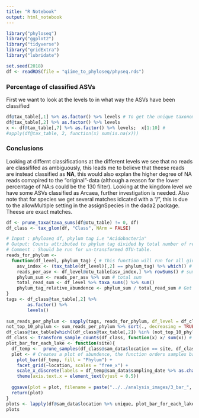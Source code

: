 ```yaml
---
title: "R Notebook"
output: html_notebook
---
```


```r
library("phyloseq")
library("ggplot2")
library("tidyverse")
library("gridExtra")
library("lubridate")
```


```r
set.seed(2018)
df <- readRDS(file = "qiime_to_phyloseq/physeq.rds")
```

### Percentage of classified ASVs

First we want to look at the levels to in what way the ASVs have been classified

```r
df@tax_table[,1] %>% as.factor() %>% levels # To get the unique taxonomic labels
df@tax_table[,2] %>% as.factor() %>% levels
x <- df@tax_table[,7] %>% as.factor() %>% levels;  x[1:10] # 
#apply(df@tax_table, 2, function(x) sum(is.na(x)))
```
### Conclusions
Looking at differnt classifications at the different levels we see that no reads are classififed as ambiguously, this leads me to believe that theese reads are instead classified as **NA**, this would also explan the higher degree of NA reads comapired to the "original"-data (although a reason for the lower percentage of NA:s could be the 130 filter). Looking at the kingdom level we have some ASVs classified as Arcaea, further investigation is needed. Also note that for species we get several matches idicated with a "/", this is due to the allowMultiple setting in the assignSpecies in the dada2 package. Theese are exact matches. 

<!-- # taxa_sums(df)[which(df@tax_table[,1] == "Archaea")] %>% sum / taxa_sums(df) %>% sum * 100 # To get the percentage of reads that is attriubuted to Archaea -->
<!-- # taxa_sums(df)[which(df@tax_table[,1] %>% is.na)] %>% sum / taxa_sums(df) %>% sum * 100 # To get the percentage of reads that is unclassified -->
<!-- # ``` -->

<!-- Only a small part 0.14% of the reads are attributed to Archaea, even though theese reads should be removed since we are interested in the bacterial community. The part unclassified reads at kingdom level is 1.58%, some of are likley to not be bacterial ASVs an thus does not exist in the 16S reference sequence databse. -->

<!-- #### Remove the Archaea -->
<!-- df <- subset_taxa(df, Kingdom != "Archaea") # To remove archaea but keep NA:s -->

```r
df <- prune_taxa(taxa_sums(df@otu_table) != 0, df)
df_class <- tax_glom(df, "Class", NArm = FALSE)
```

```r
# Input : phyloseq df, phylum tag i.e "Acidobacteria"
# Output: Counts attributed to phylum tag divided by total number of reads for all samples included in phyloseq df
# Comment : Should be run for un-transformed OTU-table. 
reads_for_phylum <- 
  function(df_level, phylum_tag) { # This function will run for all given tags, i.e for all phylum levels
    asv_index <- (tax_table(df_level)[,2] == phylum_tag) %>% which() # Since we are acting on a "Class"-table get index for each asv belonging to phylum_tag
    reads_per_asv <- df_level@otu_table[asv_index,] %>% rowSums() # sum of each phylum
    phylum_sum <- reads_per_asv %>% sum # total sum
    total_read_sum <- df_level %>% taxa_sums() %>% sum() 
    phylum_tag_relative_abundence <- phylum_sum / total_read_sum # Get fraction of abundence for each unqiue phylum level
}
tags <- df_class@tax_table[,2] %>%
        as.factor() %>% 
        levels()
  
sum_reads_per_phylum <- sapply(tags, reads_for_phylum, df_level = df_class) # returns a named numeric vector with each phylum tag and corresponding fraction of total abundence
not_top_10_phylum <- sum_reads_per_phylum %>% sort(., decreasing = TRUE) %>% tail(length(.) - 9) # Get the phylum tags which are NOT top 10
df_class@tax_table[which((df_class@tax_table[,2]) %in% (not_top_10_phylum %>% names)), 2] <- " Other" # get the taxa in the phylum column which corresponds to NOT_top_10_phylum and rename theese as Other
df_class <- transform_sample_counts(df_class, function(x) x/ sum(x)) # Transform the dataset to get a barplot with y-axis from 0-1 and not relative to sample depth
plot_bar_for_each_lake <- function(site){
  df_temp <-  prune_samples(df_class@sam_data$location == site, df_class)
  plot <- # Creates a plot of abundence, the function orders samples based on sample_name. Since we want other names we first need to order the naming vactor
    plot_bar(df_temp, fill = "Phylum") +
    facet_grid(~location, scales = "free_x") +
    scale_x_discrete(labels = df_temp@sam_data$sampling_date %>% as.character() %>% sort) + # Rename the x-labels, note that I reorder the names (just as phyloseq does)
    theme(axis.text.x = element_text(vjust = 0.5))
  
  ggsave(plot = plot, filename = paste("../../analysis_images/3_bar_", site, ".png", sep = ""))
  return(plot)
}
plots <- lapply(df@sam_data$location %>% unique, plot_bar_for_each_lake)
plots
```


<!-- # overby_samples <- c("Overby141016",  "Overby141016kl1010",  "Overby141016kl1400",  "Overby141016kl1550", "Overby141023" ,"Overby141028") -->
<!-- # sjobo_samples <- c("Sjobo131205", "Sjobo140306" ,  "Sjobo140307kl0900", "Sjobo140307kl1200", "Sjobo140318","Sjobo140404") -->
<!-- #  -->
<!-- # plot_bar_case_study <- function(samples){ -->
<!-- #   df_temp <- prune_samples(df@sam_data %>% rownames() %in% samples, df) # Filter the samples we want -->
<!-- #   df_temp <- prune_taxa(taxa_sums(df_temp@otu_table) != 0, df_temp) -->
<!-- #   df_class <- tax_glom(df_temp, "Class", NArm = FALSE) -->
<!-- #   df_temp <- transform_sample_counts(df_temp, function(x) x/ sum(x)) -->
<!-- #   plot <- # Creates a plot of abundence, the function orders samples based on sample_name. Since we want other names we first need to order the naming vactor -->
<!-- #     plot_bar(df_temp, fill = "Phylum") + -->
<!-- #     facet_grid(~location, scales = "free_x") + -->
<!-- #     scale_x_discrete(labels = df_temp@sam_data$sampling_date %>% as.character() %>% sort) + # Rename the x-labels, note that I reorder the names (just as phyloseq does) -->
<!-- #     theme(axis.text.x = element_text(vjust = 0.5)) -->
<!-- #    -->
<!-- #   ggsave(plot = plot, filename = paste("../../analysis_images/6_bar_", samples[1], ".png", sep = "")) -->
<!-- #   return(plot) -->
<!-- # } -->
<!-- #  -->
<!-- # plots <- plot_bar_case_study(overby_samples) -->
<!-- # plots <- plot_bar_case_study(sjobo_samples) -->

